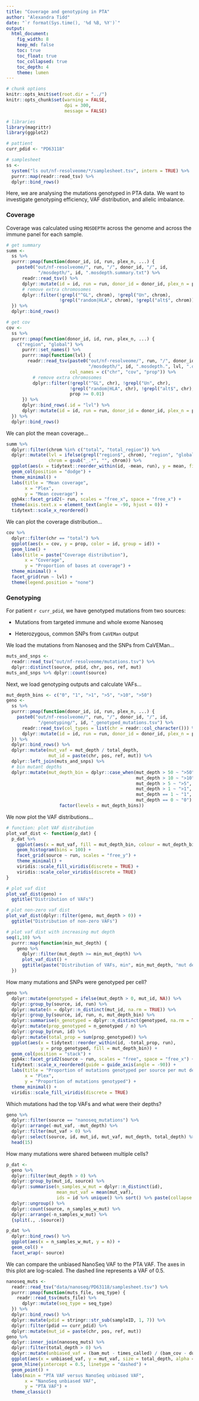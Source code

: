 ```yaml
---
title: "Coverage and genotyping in PTA"
author: "Alexandra Tidd"
date: "`r format(Sys.time(), '%d %B, %Y')`"
output:
  html_document:
    fig_width: 8
    keep_md: false
    toc: true
    toc_float: true
    toc_collapsed: true
    toc_depth: 4
    theme: lumen
---
```


```r
# chunk options
knitr::opts_knit$set(root.dir = "../")
knitr::opts_chunk$set(warning = FALSE,
                      dpi = 300,
                      message = FALSE)

# libraries
library(magrittr)
library(ggplot2)

# pattient
curr_pdid <- "PD63118"

# samplesheet
ss <-
  system("ls out/nf-resolveome/*/samplesheet.tsv", intern = TRUE) %>%
  purrr::map(readr::read_tsv) %>%
  dplyr::bind_rows()
```

Here, we are analysing the mutations genotyped in PTA data. We want to 
investigate genotyping efficiency, VAF distribution, and allelic imbalance.

### Coverage

Coverage was calculated using `MOSDEPTH` across the genome and across the immune 
panel for each sample.

```r
# get summary
summ <-
  ss %>%
  purrr::pmap(function(donor_id, id, run, plex_n, ...) {
    paste0("out/nf-resolveome/", run, "/", donor_id, "/", id,
            "/mosdepth/", id, ".mosdepth.summary.txt") %>%
      readr::read_tsv() %>%
      dplyr::mutate(id = id, run = run, donor_id = donor_id, plex_n = plex_n) %>%
      # remove extra chromosomes
      dplyr::filter(!grepl("^GL", chrom), !grepl("Un", chrom),
                    !grepl("random|HLA", chrom), !grepl("alt$", chrom))
  }) %>%
  dplyr::bind_rows() 

# get cov
cov <-
  ss %>%
  purrr::pmap(function(donor_id, id, run, plex_n, ...) {
    c("region", "global") %>%
      purrr::set_names() %>%
      purrr::map(function(lvl) {
        readr::read_tsv(paste0("out/nf-resolveome/", run, "/", donor_id, "/", id,
                               "/mosdepth/", id, ".mosdepth.", lvl, ".dist.txt"),
                        col_names = c("chr", "cov", "prop")) %>%
          # remove extra chromosomes
          dplyr::filter(!grepl("^GL", chr), !grepl("Un", chr),
                        !grepl("random|HLA", chr), !grepl("alt$", chr),
                        prop >= 0.01)
      }) %>%
      dplyr::bind_rows(.id = "lvl") %>%
      dplyr::mutate(id = id, run = run, donor_id = donor_id, plex_n = plex_n)
  }) %>%
  dplyr::bind_rows()
```

We can plot the mean coverage...

```r
summ %>%
  dplyr::filter(chrom %in% c("total", "total_region")) %>%
  dplyr::mutate(lvl = ifelse(grepl("region$", chrom), "region", "global"),
                chrom = gsub("_.*", "", chrom)) %>%
  ggplot(aes(x = tidytext::reorder_within(id, -mean, run), y = mean, fill = lvl)) +
  geom_col(position = "dodge") +
  theme_minimal() +
  labs(title = "Mean coverage",
       x = "Plex",
       y = "Mean coverage") +
  ggh4x::facet_grid2(~ run, scales = "free_x", space = "free_x") +
  theme(axis.text.x = element_text(angle = -90, hjust = 0)) +
  tidytext::scale_x_reordered()
```

We can plot the coverage distribution...

```r
cov %>%
  dplyr::filter(chr == "total") %>%
  ggplot(aes(x = cov, y = prop, color = id, group = id)) +
  geom_line() +
  labs(title = paste("Coverage distribution"),
       x = "Coverage",
       y = "Proportion of bases at coverage") +
  theme_minimal() +
  facet_grid(run ~ lvl) +
  theme(legend.position = "none")
```

### Genotyping

For patient `r curr_pdid`, we have genotyped mutations from two sources:

- Mutations from targeted immune and whole exome Nanoseq

- Heterozygous, common SNPs from `CaVEMan` output

We load the mutations from Nanoseq and the SNPs from CaVEMan...

```r
muts_and_snps <-
  readr::read_tsv("out/nf-resolveome/mutations.tsv") %>%
  dplyr::distinct(source, pdid, chr, pos, ref, mut)
muts_and_snps %>% dplyr::count(source)
```

Next, we load genotyping outputs and calculate VAFs...

```r
mut_depth_bins <- c("0", "1", ">1", ">5", ">10", ">50")
geno <-
  ss %>%
  purrr::pmap(function(donor_id, id, run, plex_n, ...) {
    paste0("out/nf-resolveome/", run, "/", donor_id, "/", id,
            "/genotyping/", id, "_genotyped_mutations.tsv") %>%
      readr::read_tsv(col_types = list(chr = readr::col_character())) %>%
      dplyr::mutate(id = id, run = run, donor_id = donor_id, plex_n = plex_n)
  }) %>%
  dplyr::bind_rows() %>%
  dplyr::mutate(mut_vaf = mut_depth / total_depth,
                mut_id = paste(chr, pos, ref, mut)) %>%
  dplyr::left_join(muts_and_snps) %>%
  # bin mutant depths
  dplyr::mutate(mut_depth_bin = dplyr::case_when(mut_depth > 50 ~ ">50",
                                                 mut_depth > 10 ~ ">10",
                                                 mut_depth > 5 ~ ">5",
                                                 mut_depth > 1 ~ ">1",
                                                 mut_depth == 1 ~ "1",
                                                 mut_depth == 0 ~ "0") %>%
                    factor(levels = mut_depth_bins))
```

We now plot the VAF distributions...

```r
# function: plot VAF distribution
plot_vaf_dist <- function(p_dat) {
  p_dat %>%
    ggplot(aes(x = mut_vaf, fill = mut_depth_bin, colour = mut_depth_bin)) +
    geom_histogram(bins = 100) +
    facet_grid(source ~ run, scales = "free_y") +
    theme_minimal() +
    viridis::scale_fill_viridis(discrete = TRUE) +
    viridis::scale_color_viridis(discrete = TRUE)
}

# plot vaf dist
plot_vaf_dist(geno) +
  ggtitle("Distribution of VAFs")

# plot non-zero vaf dist
plot_vaf_dist(dplyr::filter(geno, mut_depth > 0)) +
  ggtitle("Distribution of non-zero VAFs")

# plot vaf dist with increasing mut depth
seq(1,10) %>%
  purrr::map(function(min_mut_depth) {
    geno %>%
      dplyr::filter(mut_depth >= min_mut_depth) %>%
      plot_vaf_dist() +
      ggtitle(paste("Distribution of VAFs, min", min_mut_depth, "mut depth"))
  })
```

How many mutations and SNPs were genotyped per cell?

```r
geno %>%
  dplyr::mutate(genotyped = ifelse(mut_depth > 0, mut_id, NA)) %>%
  dplyr::group_by(source, id, run) %>%
  dplyr::mutate(n = dplyr::n_distinct(mut_id, na.rm = TRUE)) %>%
  dplyr::group_by(source, id, run, n, mut_depth_bin) %>%
  dplyr::summarise(n_genotyped = dplyr::n_distinct(genotyped, na.rm = TRUE)) %>%
  dplyr::mutate(prop_genotyped = n_genotyped / n) %>%
  dplyr::group_by(run, id) %>%
  dplyr::mutate(total_prop = sum(prop_genotyped)) %>%
  ggplot(aes(x = tidytext::reorder_within(id, -total_prop, run),
             y = prop_genotyped, fill = mut_depth_bin)) +
  geom_col(position = "stack") +
  ggh4x::facet_grid2(source ~ run, scales = "free", space = "free_x") +
  tidytext::scale_x_reordered(guide = guide_axis(angle = -90)) +
  labs(title = "Proportion of mutations genotyped per source per mut depth",
       x = "Plex",
       y = "Proportion of mutations genotyped") +
  theme_minimal() +
  viridis::scale_fill_viridis(discrete = TRUE)
```

Which mutations had the top VAFs and what were their depths?

```r
geno %>%
  dplyr::filter(source == "nanoseq_mutations") %>%
  dplyr::arrange(-mut_vaf, -mut_depth) %>%
  dplyr::filter(mut_vaf > 0) %>%
  dplyr::select(source, id, mut_id, mut_vaf, mut_depth, total_depth) %>%
  head(15)
```

How many mutations were shared between multiple cells?

```r
p_dat <-
  geno %>%
  dplyr::filter(mut_depth > 0) %>%
  dplyr::group_by(mut_id, source) %>%
  dplyr::summarise(n_samples_w_mut = dplyr::n_distinct(id),
                   mean_mut_vaf = mean(mut_vaf),
                   ids = id %>% unique() %>% sort() %>% paste(collapse = ",")) %>%
  dplyr::ungroup() %>%
  dplyr::count(source, n_samples_w_mut) %>%
  dplyr::arrange(-n_samples_w_mut) %>%
  {split(., .$source)}

p_dat %>%
  dplyr::bind_rows() %>%
  ggplot(aes(x = n_samples_w_mut, y = n)) +
  geom_col() +
  facet_wrap(~ source)
```

We can compare the unbiased NanoSeq VAF to the PTA VAF. The axes in this plot 
are log-scaled. The dashed line represents a VAF of 0.5.

```r
nanoseq_muts <-
  readr::read_tsv("data/nanoseq/PD63118/samplesheet.tsv") %>%
  purrr::pmap(function(muts_file, seq_type) {
    readr::read_tsv(muts_file) %>%
      dplyr::mutate(seq_type = seq_type)
  }) %>%
  dplyr::bind_rows() %>%
  dplyr::mutate(pdid = stringr::str_sub(sampleID, 1, 7)) %>%
  dplyr::filter(pdid == curr_pdid) %>%
  dplyr::mutate(mut_id = paste(chr, pos, ref, mut))
geno %>%
  dplyr::inner_join(nanoseq_muts) %>%
  dplyr::filter(total_depth > 0) %>%
  dplyr::mutate(unbiased_vaf = (bam_mut - times_called) / (bam_cov - duplex_cov)) %>%
  ggplot(aes(x = unbiased_vaf, y = mut_vaf, size = total_depth, alpha = total_depth)) +
  geom_hline(yintercept = 0.5, linetype = "dashed") +
  geom_point() +
  labs(main = "PTA VAF versus NanoSeq unbiased VAF",
       x = "NanoSeq unbiased VAF",
       y = "PTA VAF") +
  theme_classic()
```

